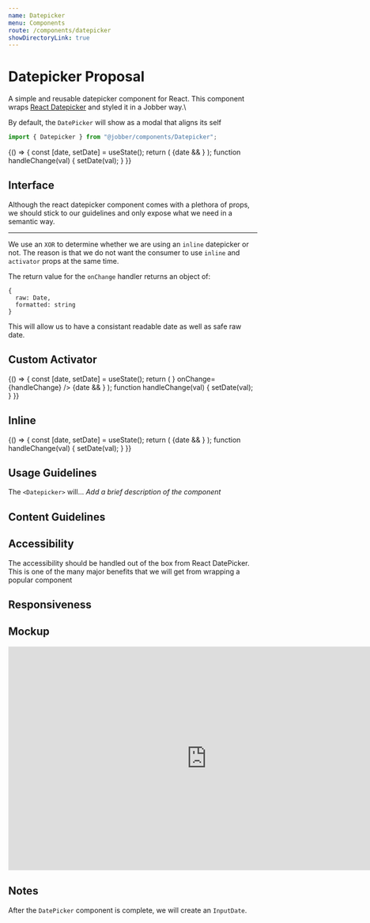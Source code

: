 ```yaml
---
name: Datepicker
menu: Components
route: /components/datepicker
showDirectoryLink: true
---
```



# Datepicker Proposal

A simple and reusable datepicker component for React. This component wraps
[React Datepicker](https://reactdatepicker.com/) and styled it in a Jobber way.\

By default, the `DatePicker` will show as a modal that aligns its self

```ts
import { Datepicker } from "@jobber/components/Datepicker";
```

<Playground>
  {() => {
    const [date, setDate] = useState();
    return (
      <Content>
        <Datepicker onChange={handleChange} />
        {date && <DataDump data={date} defaultOpen label="Date" />}
      </Content>
    );
    function handleChange(val) {
      setDate(val);
    }
  }}
</Playground>

<!--
  INTERFACE: This is for the proposal stage of the component

  Provide an example of what the component looks like in code. How would you use
  it from another React component? This should consist primarily of code blocks.
  This section can be deleted once the component is built, when the Playground
  will demonstrate this at a higher fidelity.
-->

## Interface

Although the react datepicker component comes with a plethora of props, we
should stick to our guidelines and only expose what we need in a semantic way.

---

We use an `XOR` to determine whether we are using an `inline` datepicker or not.
The reason is that we do not want the consumer to use `inline` and `activator`
props at the same time.

The return value for the `onChange` handler returns an object of:

```tsx
{
  raw: Date,
  formatted: string
}
```

This will allow us to have a consistant readable date as well as safe raw date.

<Props of={Datepicker} />

<!--
  It is not necessary to provide an example of each prop. Use usage examples to
  highlight key features of a component or particular considerations.

  See `Button.mdx` for a good example of this.
-->

## Custom Activator

<Playground>
  {() => {
    const [date, setDate] = useState();
    return (
      <Content>
        <Datepicker
          activator={
            <Button
              label="Fancy Activator"
              variation="learning"
              type="secondary"
            />
          }
          onChange={handleChange}
        />
        {date && <DataDump data={date} defaultOpen label="Date" />}
      </Content>
    );
    function handleChange(val) {
      setDate(val);
    }
  }}
</Playground>

## Inline

<Playground>
  {() => {
    const [date, setDate] = useState();
    return (
      <Content>
        <Datepicker inline={true} onChange={handleChange} />
        {date && <DataDump data={date} defaultOpen label="Date" />}
      </Content>
    );
    function handleChange(val) {
      setDate(val);
    }
  }}
</Playground>

## Usage Guidelines

The `<Datepicker>` will... _Add a brief description of the component_

<!--
  What is the design purpose of this component? How do its responsibilities
  relate to other components? What should this component not be used for? What
  are some related components in Atlantis? Try to describe this component not
  in terms of what it looks like or what elements make it up, but what function
  it performs or how it enables a user to perform tasks (e.g. “Buttons allow users
  to initiate, complete, and reverse actions.” vs “Buttons are rectangular elements
  that have a green background and white text”).
-->

## Content Guidelines

<!--
  What type of content does this component present (documents, text, images, other components)?
  What is the recommended, or expected, amount of content? What is the components’ behaviour when
  the provided content diverges from what is expected (image aspect ratio, amount of text, video
  vs audio, filesize)? Are there any important references to the [Product Vocabulary](https://atlantis.getjobber.com/guides/product-vocabulary)
  that should be made regarding this component? What happens when content is unavailable or unreliable
  (poor connection, empty states, flaky GPS data?)
-->

## Accessibility

<!--
  Describe the accessibility concerns for the component. How does it handle touch vs cursor vs
  keyboard events? Should it capture input? What should a screen reader see when it's focuse?
-->

The accessibility should be handled out of the box from React DatePicker. This
is one of the many major benefits that we will get from wrapping a popular
component

## Responsiveness

<!--
  How should the component behave on an iPhone 8? An iPad? A 1920x1080 monitor? How does the
  component appear when the component itself is less than 375px wide? Less than 640px wide?
  Less than 1200px wide? Greater than 1200px? Does it change when the device DPI is higher
  or lower?
-->

## Mockup

<iframe
  style="border: 1px solid rgba(0, 0, 0, 0.1);"
  width="800"
  height="450"
  src="https://www.figma.com/embed?embed_host=share&url=https%3A%2F%2Fwww.figma.com%2Ffile%2F3BXCXXD9glMtj8RAHjXiQC%2FDesign-System-Contribution-TEMPLATE%3Fnode-id%3D332%253A5526"
  allowfullscreen
></iframe>

<!--
  Insert a Figma mockup from the [Design System Contribution template](https://www.figma.com/file/3BXCXXD9glMtj8RAHjXiQC/Design-System-Contribution-TEMPLATE?node-id=26%3A2)
  that conveys the visual design of the component, with variants and state accounted for.
  Consider progressive enhancement; might this rely on newer browser features that aren’t
  widely supported yet?
-->

## Notes

<!--
  What decisions worth remembering have gone into this component? Did we consider any potentially valuable
  functionality that we’re not implementing right now for scope purposes? Are there any design decisions
  that might need explaining beyond the usage guidelines? This will help consumers understand this component
  more fully.
-->

After the `DatePicker` component is complete, we will create an `InputDate`.
